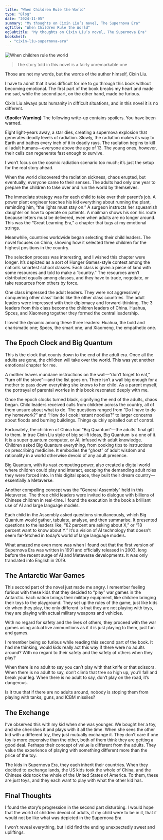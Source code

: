 ```yaml
---
title: "When Children Rule the World"
type: "Blog"
date: "2024-11-05"
summary: "My thoughts on Cixin Liu’s novel, The Supernova Era"
ogTitle: "When Children Rule the World"
ogSubtitle: "My thoughts on Cixin Liu’s novel, The Supernova Era"
bookshelf:
  - "cixin-liu-supernova-era"
---
```



![When children rule the world](/imgs/blogposts/when-children-rule-the-world.webp)

> The story told in this novel is a fairly unremarkable one

Those are not my words, but the words of the author himself, Cixin Liu.

I have to admit that it was difficult for me to go through this book without becoming emotional. The first part of the book breaks my heart and made me sad, while the second part, on the other hand, made be furious.

Cixin Liu always puts humanity in difficult situations, and in this novel it is no different. 

**(Spoiler Warning)** The following write-up contains spoilers. You have been warned.

Eight light-years away, a star dies, creating a supernova explosion that generates deadly levels of radiation. Slowly, the radiation makes its way to Earth and bathes every inch of it in deadly rays. The radiation begins to kill all adult humans—everyone above the age of 13. The young ones, however, their cells can regenerate fast enough to survive.

I won’t focus on the cosmic radiation scenario too much; it’s just the setup for the real story ahead.

When the world discovered the radiation sickness, chaos erupted, but eventually, everyone came to their senses. The adults had only one year to prepare the children to take over and run the world by themselves.

The immediate strategy was for each child to take over their parent’s job. A power plant engineer teaches his kid everything about running the plant, reminding him, “the lights must stay on.” A surgeon instructs her squeamish daughter on how to operate on patients. A mailman shows his son his route because letters must be delivered, even when adults are no longer around. This was the “Great Learning Era,” a chapter that tugs at my emotional strings.

Meanwhile, countries worldwide began selecting their child leaders. The novel focuses on China, showing how it selected three children for the highest positions in the country.

The selection process was interesting, and I wished this chapter were longer. It’s depicted as a sort of Hunger Games-style contest among the nation’s smartest school classes. Each class is given a piece of land with some resources and told to make a “country.” The resources aren’t distributed equally among classes, and they have to trade, negotiate, or take resources from others by force.

One class impressed the adult leaders. They were not aggressively conquering other class’ lands like the other class countries. The adult leaders were impressed with their diplomacy and forward-thinking. The 3 leaders from this class become the children leaders of China. Huahua, Spces, and Xiaomeng together they formed the central leadership.

I loved the dynamic among these three leaders: Huahua, the bold and charismatic one; Specs, the smart one; and Xiaomeng, the empathetic one.

## The Epoch Clock and Big Quantum

This is the clock that counts down to the end of the adult era. Once all the adults are gone, the children will take over the world. This was yet another emotional chapter for me. 

A mother leaves mundane instructions on the wall—“don’t forget to eat,” “turn off the stove”—and the list goes on. There isn’t a wall big enough for a mother to pass down everything she knows to her child. As a parent myself, the portrayal of parental worries in this book resonated deeply with me.

Once the epoch clocks turned black, signifying the end of the adults, chaos began. Child leaders received calls from children across the country, all of them unsure about what to do. The questions ranged from “Do I have to do my homework?” and “How do I cook instant noodles?” to larger concerns about floods and burning buildings. Things quickly spiralled out of control.

Fortunately, the children of China had “Big Quantum”—the adults’ final gift to them. In true Cixin Liu style of big sci-fi ideas, Big Quantum is a one of it. It is a super quantum computer, or AI, infused with adult knowledge. Children asked Big Quantum everything, from cooking tips to instructions on prescribing medicine. It embodies the “ghost” of adult wisdom and rationality in a world otherwise devoid of any adult presence.

Big Quantum, with its vast computing power, also created a digital world where children could play and interact, escaping the demanding adult roles they were forced into. In this digital space, they built their dream country—essentially a Metaverse.

Another compelling concept was the “General Assembly” held in this Metaverse. The three child leaders were invited to dialogue with billions of Chinese children in real-time. I found the execution in the book a brilliant use of AI and large language models.

Each child in the Assembly asked questions simultaneously, which Big Quantum would gather, tabulate, analyse, and then summarise. It presented questions to the leaders like, “82 percent are asking about X,” or “18 percent want to know about Y.” It’s a vision of AI technology that doesn’t seem far-fetched in today’s world of large language models.

What amazed me even more was when I found out that the first version of Supernova Era was written in 1991 and officially released in 2003, long before the recent surge of AI and Metaverse developments. It was only translated into English in 2019.

## The Antarctic War Games

This second part of the novel just made me angry. I remember feeling furious with these kids that they decided to “play” war games in the Antarctic. Each nation brings their military equipment, like children bringing their toys to the playground. They set up the rules of the game, just like kids do when they play, the only different is that they are not playing with toys, they are playing with actual military weapons and vehicles.

With no regard for safety and the lives of others, they proceed with the war games using actual live ammunitions as if it is just playing to them, just fun and games.

I remember being so furious while reading this second part of the book. It had me thinking, would kids really act this way if there were no adults around? With no regard to their safety and the safety of others when they play?

When there is no adult to say you can’t play with that knife or that scissors. When there is no adult to say, don’t climb that tree so high up, you’ll fall and break your leg. When there is no adult to say, don’t play on the road, it’s dangerous.

Is it true that if there are no adults around, nobody is stoping them from playing with tanks, guns, and ICBM missiles?

## The Exchange

I’ve observed this with my kid when she was younger. We bought her a toy, and she cherishes it and plays with it all the time. When she sees the other kid with a different toy, they just mutually exchange it. They don’t care if one toy is more expensive than the other, both of them think they are getting a good deal. Perhaps their concept of value is different from the adults. They value the experience of playing with something different more than the price of the toy.

The kids in Supernova Era, they each inherit their countries. When they decided to exchange lands, the US kids took the whole of China, and the Chinese kids took the whole of the United States of America. To them, these are just toys, and they each want to play with what the other kid has.

## Final Thoughts

I found the story’s progression in the second part disturbing. I would hope that the world of children devoid of adults, if my child were to be in it, that it would not be like what was depicted in the Supernova Era.

I won’t reveal everything, but I did find the ending unexpectedly sweet and upliftings.
